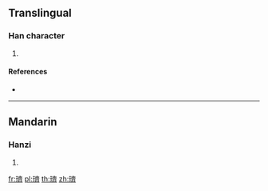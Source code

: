 ==Translingual==

===Han character===
{{Han char|rn=96|rad=玉|as=14|sn=18|four=10123|canj=MGYX}}

# {{defn|Han|sort=玉14}}

====References====
* {{Han ref|kx=0744.160|dkj=21310|dj=1153.030|hdz=21143.070|uh=74BE|ud=29886|bh=F044|bd=61508}}

----

==Mandarin==

===Hanzi===
{{cmn-hanzi|pin=[[jì]] ([[ji4]])|wg=chi<sup>4</sup>}}

# {{defn|lang=cmn|sort=玉14}}

[[fr:璾]]
[[pl:璾]]
[[th:璾]]
[[zh:璾]]